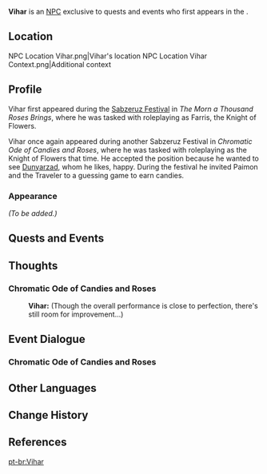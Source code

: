{{Meta
<!-- Remove this template after adding the missing info -->
|missing_NPC_profile  = yes
}}
{{Character Infobox
|type             = Quest and Event NPC
|name             = Vihar
|image            = <gallery>
NPC Vihar 2.png|Knight of Candies
NPC Vihar.png|Knight of Flowers
</gallery>
|region           = Sumeru
|location         = Sumeru
|affiliation      = 
|title            = "Knight of Candies"
|title2           = Farris, Knight of Flowers

|ancestry         = <!-- Clan/family -->
|father           = 
|mother           = 
|spouse           = 
|sibling          = 
|child            = 
|relative         = 

|voiceEN          = [https://www.trentmartinmedia.com/voice Trent Martin]<ref>Twitter: [https://twitter.com/StellarVO_FGC/status/1562481322534518784 EN VA Self Announcement]</ref>
|voiceCN          = 
|voiceJP          = 
}}
'''Vihar''' is an [[NPC]] exclusive to quests and events who first appears in the {{Quest|The Coming of the Sabzeruz Festival}}.

==Location==
<gallery>
NPC Location Vihar.png|Vihar's location
NPC Location Vihar Context.png|Additional context
</gallery>

==Profile==
Vihar first appeared during the [[Sabzeruz Festival]] in ''The Morn a Thousand Roses Brings'', where he was tasked with roleplaying as Farris, the Knight of Flowers.

Vihar once again appeared during another Sabzeruz Festival in ''Chromatic Ode of Candies and Roses'', where he was tasked with roleplaying as the Knight of Flowers that time. He accepted the position because he wanted to see [[Dunyarzad]], whom he likes, happy. During the festival he invited Paimon and the Traveler to a guessing game to earn candies.

===Appearance===
''(To be added.)''

==Quests and Events==
{{Quests and Events}}

==Thoughts==
===Chromatic Ode of Candies and Roses===
{{All Schemes to Know Explanation|name=Vihar}}
{{Dialogue Start}}
:'''Vihar:''' (Though the overall performance is close to perfection, there's still room for improvement...)
{{Dialogue End}}

==Event Dialogue==
===Chromatic Ode of Candies and Roses===
{{Dialogue Start}}
{{Transclude|Safi|Dialogue}}
{{Dialogue End}}
<!--
==Trivia==
* 
-->
== Other Languages ==
{{Other Languages
|default_hidden = 1
|en      = Vihar
|zhs     = 毗伽尔
|zhs_rm  = Píjiā'ěr
|zht     = 毗伽爾
|zht_rm  = Píjiā'ěr
|ja      = ヴィハル
|ja_rm   = Viharu
|ko      = 비하르
|es      = Vihar
|fr      = Vihar
|ru      = Вихар
|th      = Vihar
|vi      = Vihar
|de      = Vihar
|id      = Vihar
|pt      = Vihar
|tr      = Vihar
|it      = Vihar
}}

==Change History==
{{Change History|3.0}}

==References==
{{Reflist}}

[[pt-br:Vihar]]